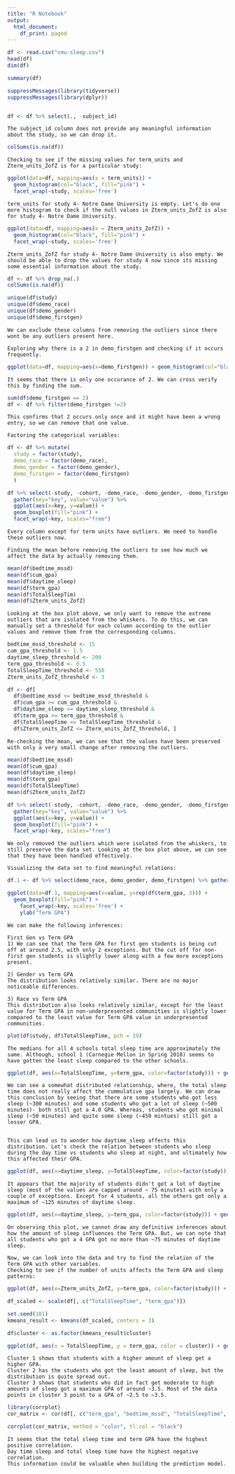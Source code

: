 ```yaml
---
title: "R Notebook"
output:
  html_document:
    df_print: paged
---
```



```r

df <- read.csv("cmu-sleep.csv")
head(df)
dim(df)

```


```r

summary(df)

```


```r

suppressMessages(library(tidyverse))
suppressMessages(library(dplyr))


df <- df %>% select(., -subject_id)

```
```
The subject_id column does not provide any meaningful information about the study, so we can drop it. 
```


```r

colSums(is.na(df))

```


```
Checking to see if the missing values for term_units and Zterm_units_ZofZ is for a particular study:
```
```r

ggplot(data=df, mapping=aes(x = term_units)) +
  geom_histogram(col="black", fill="pink") +
  facet_wrap(~study, scales='free')

```
```
term_units for study 4- Notre Dame University is empty. Let's do one more histogram to check if the null values in Zterm_units_ZofZ is also for study 4- Notre Dame University.
```


```r

ggplot(data=df, mapping=aes(x = Zterm_units_ZofZ)) +
  geom_histogram(col="black", fill="pink") +
  facet_wrap(~study, scales='free')

```
```
Zterm_units_ZofZ for study 4- Notre Dame University is also empty. We should be able to drop the values for study 4 now since its missing some essential information about the study. 
```


```r

df <- df %>% drop_na(.)
colSums(is.na(df))

```


```r

unique(df$study)
unique(df$demo_race)
unique(df$demo_gender)
unique(df$demo_firstgen)

```
```
We can exclude these columns from removing the outliers since there wont be any outliers present here. 
```


```
Exploring why there is a 2 in demo_firstgen and checking if it occurs frequently. 
```
```r

ggplot(data=df, mapping=aes(x=demo_firstgen)) + geom_histogram(col="black", fill="pink")

```
```
It seems that there is only one occurance of 2. We can cross verify this by finding the sum. 
```


```r

sum(df$demo_firstgen == 2)
df <- df %>% filter(demo_firstgen !=2)

```
```
This confirms that 2 occurs only once and it might have been a wrong entry, so we can remove that one value. 
```


```
Factoring the categorical variables:
```
```r

df <- df %>% mutate(
  study = factor(study),
  demo_race = factor(demo_race),
  demo_gender = factor(demo_gender),
  demo_firstgen = factor(demo_firstgen)
  )

```


```r

df %>% select(-study, -cohort, -demo_race, -demo_gender, -demo_firstgen) %>%
  gather(key="key", value="value") %>% 
  ggplot(aes(x=key, y=value)) +
  geom_boxplot(fill="pink") +
  facet_wrap(~key, scales="free") 

```
```
Every column except for term units have outliers. We need to handle these outliers now. 
```


```
Finding the mean before removing the outliers to see how much we affect the data by actually removing them. 
```
```r

mean(df$bedtime_mssd)
mean(df$cum_gpa)
mean(df$daytime_sleep)
mean(df$term_gpa)
mean(df$TotalSleepTim)
mean(df$Zterm_units_ZofZ)

```


```
Looking at the box plot above, we only want to remove the extreme outliers that are isolated from the whiskers. To do this, we can manually set a threshold for each column according to the outlier values and remove them from the corresponding columns. 
```
```r

bedtime_mssd_threshold <- 15
cum_gpa_threshold <- 1.5 
daytime_sleep_threshold <- 200
term_gpa_threshold <- 0.5
TotalSleepTime_threshold <- 550
Zterm_units_ZofZ_threshold <- 3

df <- df[ 
  df$bedtime_mssd <= bedtime_mssd_threshold & 
  df$cum_gpa >= cum_gpa_threshold & 
  df$daytime_sleep <= daytime_sleep_threshold &
  df$term_gpa >= term_gpa_threshold &
  df$TotalSleepTime <= TotalSleepTime_threshold &
  df$Zterm_units_ZofZ <= Zterm_units_ZofZ_threshold, ]

```


```
Re-checking the mean, we can see that the values have been preserved with only a very small change after removing the outliers. 
```
```r

mean(df$bedtime_mssd)
mean(df$cum_gpa)
mean(df$daytime_sleep)
mean(df$term_gpa)
mean(df$TotalSleepTime)
mean(df$Zterm_units_ZofZ)

```


```r

df %>% select(-study, -cohort, -demo_race, -demo_gender, -demo_firstgen) %>%
  gather(key="key", value="value") %>% 
  ggplot(aes(x=key, y=value)) +
  geom_boxplot(fill="pink") +
  facet_wrap(~key, scales="free")

```
```
We only removed the outliers which were isolated from the whiskers, to still preserve the data set. Looking at the box plot above, we can see that they have been handled effectively.
```

```
Visualizing the data set to find meaningful relations:
```

```r

df.1 <- df %>% select(demo_race, demo_gender, demo_firstgen) %>% gather(.)

ggplot(data=df.1, mapping=aes(x=value, y=rep(df$term_gpa, 3))) +
  geom_boxplot(fill="pink") +
    facet_wrap(~key, scales='free') + 
    ylab("Term GPA")

```
```
We can make the following inferences:

First Gen vs Term GPA
1) We can see that the Term GPA for first gen students is being cut off at around 2.5, with only 2 exceptions. But the cut off for non-first gen students is slightly lower along with a few more exceptions present.

2) Gender vs Term GPA
The distribution looks relatively similar. There are no major noticeable differences. 

3) Race vs Term GPA
This distribution also looks relatively similar, except for the least value for Term GPA in non-underpresented communities is slightly lower compared to the least value for Term GPA value in underpresented communities. 
```


```r

plot(df$study, df$TotalSleepTime, pch = 19)

```
```
The medians for all 4 schools total sleep time are approximately the same. Although, school 1 (Carnegie Mellon in Spring 2018) seems to have gotten the least sleep compared to the other schools. 
```


```r

ggplot(df, aes(x=TotalSleepTime, y=term_gpa, color=factor(study))) + geom_point() 

```
```
We can see a somewhat distributed relationship, where, the total sleep time does not really affect the cummulative gpa largely. We can draw this conclusion by seeing that there are some students who got less sleep (~300 minutes) and some students who got a lot of sleep (~500 minutes)- both still got a 4.0 GPA. Whereas, students who got minimal sleep (~50 minutes) and quite some sleep (~450 mintues) still got a lesser GPA. 


This can lead us to wonder how daytime_sleep affects this distribution. Let's check the relation between students who sleep during the day time vs students who sleep at night, and ultimately how this affected their GPA.  
```
```r

ggplot(df, aes(x=daytime_sleep, y=TotalSleepTime, color=factor(study))) + geom_point() 

```
```
It appears that the majority of students didn't get a lot of daytime sleep (most of the values are capped around ~ 75 minutes) with only a couple of exceptions. Except for 4 students, all the others got only a maximum of ~125 minutes of daytime sleep. 
```


```r

ggplot(df, aes(x=daytime_sleep, y=term_gpa, color=factor(study))) + geom_point() 

```
```
On observing this plot, we cannot draw any definitive inferences about how the amount of sleep influences the Term GPA. But, we can note that all students who got a 4 GPA got no more than ~75 minutes of daytime sleep. 
```


```
Now, we can look into the data and try to find the relation of the Term GPA with other variables. 
Checking to see if the number of units affects the Term GPA and sleep patterns:
```
```r

ggplot(df, aes(x=Zterm_units_ZofZ, y=term_gpa, color=factor(study))) + geom_point() 

```


```r

df_scaled <- scale(df[, c("TotalSleepTime", "term_gpa")])

set.seed(101)
kmeans_result <- kmeans(df_scaled, centers = 3)

df$cluster <- as.factor(kmeans_result$cluster)

ggplot(df, aes(x = TotalSleepTime, y = term_gpa, color = cluster)) + geom_point(size = 2) 

```
```
Cluster 1 shows that students with a higher amount of sleep get a higher GPA. 
Cluster 2 has the students who got the least amount of sleep, but the distribution is quite spread out. 
Cluster 3 shows that students who did in fact get moderate to high amounts of sleep got a maximum GPA of around ~3.5. Most of the data points in cluster 3 point to a GPA of ~2.5 to ~3.5. 
```


```r

library(corrplot)
cor_matrix <- cor(df[, c("term_gpa", "bedtime_mssd", "TotalSleepTime",  "midpoint_sleep", "frac_nights_with_data", "cum_gpa", "daytime_sleep", "Zterm_units_ZofZ")])

corrplot(cor_matrix, method = "color", tl.col = "black")

```
```
It seems that the total sleep time and term GPA have the highest positive correlation. 
Day time sleep and total sleep time have the highest negative correlation. 
This information could be valuable when building the prediction model. 
```
